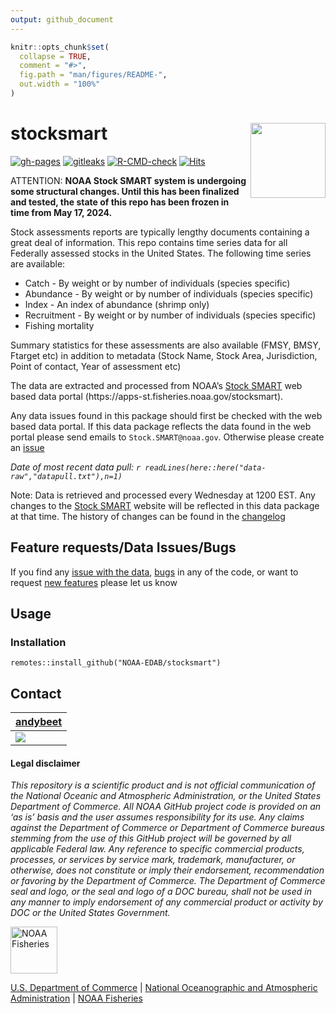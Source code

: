 ```yaml
---
output: github_document
---
```


<!-- README.md is generated from README.Rmd. Please edit that file -->


```r
knitr::opts_chunk$set(
  collapse = TRUE,
  comment = "#>",
  fig.path = "man/figures/README-",
  out.width = "100%"
)
```

# stocksmart <img src="man/figures/logo.png" align="right" width="120" /> 

<!-- badges: start -->
[![gh-pages](https://github.com/NOAA-EDAB/stocksmart/workflows/gh-pages/badge.svg)]((https://github.com/NOAA-EDAB/stocksmart/actions))
[![gitleaks](https://github.com/NOAA-EDAB/stocksmart/workflows/gitleaks/badge.svg)]((https://github.com/NOAA-EDAB/stocksmart/actions))
[![R-CMD-check](https://github.com/NOAA-EDAB/stocksmart/workflows/R-CMD-check/badge.svg)](https://github.com/NOAA-EDAB/stocksmart/actions)
[![Hits](https://hits.seeyoufarm.com/api/count/incr/badge.svg?url=https%3A%2F%2Fgithub.com%2FNOAA-EDAB%2Fstocksmart&count_bg=%2379C83D&title_bg=%23555555&icon=&icon_color=%23E7E7E7&title=hits&edge_flat=false)](https://hits.seeyoufarm.com)
<!-- badges: end -->

ATTENTION:  **NOAA Stock SMART system is undergoing some structural changes. Until this has been finalized and tested, the state of this repo has been frozen in time from May 17, 2024.**

Stock assessments reports are typically lengthy documents containing a great deal of information. This repo contains time series data for all Federally assessed stocks in the United States. The following time series are available:

* Catch - By weight or by number of individuals (species specific)
* Abundance - By weight or by number of individuals (species specific)
* Index - An index of abundance (shrimp only)
* Recruitment - By weight or by number of individuals (species specific)
* Fishing mortality

Summary statistics for these assessments are also available (FMSY, BMSY, Ftarget etc) in addition to metadata (Stock Name, Stock Area, Jurisdiction, Point of contact, Year of assessment etc)

The data are extracted and processed from NOAA's [Stock SMART](https://apps-st.fisheries.noaa.gov/stocksmart) web based data portal (https://apps-st.fisheries.noaa.gov/stocksmart).


Any data issues found in this package should first be checked with the web based data portal. If this data package reflects the data found in the web portal please send emails to `Stock.SMART@noaa.gov`. Otherwise please create an [issue](https://github.com/NOAA-EDAB/stocksmart/issues/new/choose)


*Date of most recent data pull: `r readLines(here::here("data-raw","datapull.txt"),n=1)`* 

Note: Data is retrieved and processed every Wednesday at 1200 EST. Any changes to the [Stock SMART](https://apps-st.fisheries.noaa.gov/stocksmart) website will be reflected in this data package at that time. The history of changes can be found in the [changelog](https://noaa-edab.github.io/stocksmart/news/index.html)

## Feature requests/Data Issues/Bugs

If you find any [issue with the data](https://github.com/NOAA-EDAB/stocksmart/issues/new/choose), [bugs](https://github.com/NOAA-EDAB/stocksmart/issues/new/choose) in any of the code, or want to request [new features](https://github.com/NOAA-EDAB/stocksmart/issues/new/choose) please let us know

## Usage

### Installation

```remotes::install_github("NOAA-EDAB/stocksmart")```

<!-- ### Getting started -->

<!-- Please see the [getting started guide](tbd) in the package documentation -->


## Contact

| [andybeet](https://github.com/andybeet)        
| ----------------------------------------------------------------------------------------------- 
| [![](https://avatars1.githubusercontent.com/u/22455149?s=100&v=4)](https://github.com/andybeet) | 



#### Legal disclaimer

*This repository is a scientific product and is not official
communication of the National Oceanic and Atmospheric Administration, or
the United States Department of Commerce. All NOAA GitHub project code
is provided on an ‘as is’ basis and the user assumes responsibility for
its use. Any claims against the Department of Commerce or Department of
Commerce bureaus stemming from the use of this GitHub project will be
governed by all applicable Federal law. Any reference to specific
commercial products, processes, or services by service mark, trademark,
manufacturer, or otherwise, does not constitute or imply their
endorsement, recommendation or favoring by the Department of Commerce.
The Department of Commerce seal and logo, or the seal and logo of a DOC
bureau, shall not be used in any manner to imply endorsement of any
commercial product or activity by DOC or the United States Government.*

<img src="https://raw.githubusercontent.com/nmfs-general-modeling-tools/nmfspalette/main/man/figures/noaa-fisheries-rgb-2line-horizontal-small.png" height="75" alt="NOAA Fisheries">

[U.S. Department of Commerce](https://www.commerce.gov/) | [National Oceanographic and Atmospheric Administration](https://www.noaa.gov) | [NOAA Fisheries](https://www.fisheries.noaa.gov/)
